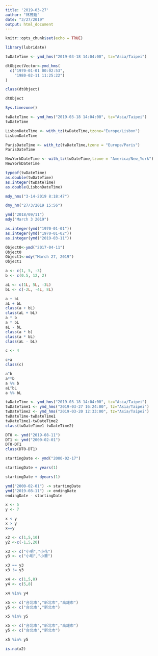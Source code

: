 ```yaml
---
title: '2019-03-27'
author: "林茂廷"
date: "3/27/2019"
output: html_document
---
```


```r
knitr::opts_chunk$set(echo = TRUE)
```

```r
library(lubridate)
```

```r
twDateTime <- ymd_hms("2019-03-18 14:04:00", tz="Asia/Taipei")
```

```r
dtObjectVector<-ymd_hms(
  c("1970-01-01 00:02:53",
    "1980-02-11 11:25:22")
)
```

```r
class(dtObject)
```

```r
dtObject
```
```r
Sys.timezone()
```

```r
twDateTime <- ymd_hms("2019-03-18 14:04:00", tz="Asia/Taipei")
twDateTime
```

```r
LisbonDateTime <- with_tz(twDateTime,tzone="Europe/Lisbon")
LisbonDateTime
```
```r
ParisDateTime <- with_tz(twDateTime,tzone = "Europe/Paris")
ParisDateTime
```
```r
NewYorkDateTime <- with_tz(twDateTime,tzone = "America/New_York")
NewYorkDateTime
```

```r
typeof(twDateTime)
as.double(twDateTime)
as.integer(twDateTime)
as.double(LisbonDateTime)
```

```r
mdy_hms("3-14-2019 8:18:47")
```

```r
dmy_hm("27/3/2019 15:56")
```

```r
ymd("2018/09/11")
mdy("March 3 2019")
```

```r
as.integer(ymd("1970-01-01")) 
as.integer(ymd("1970-01-02")) 
as.integer(ymd("2019-03-11")) 
```

```r
Object0<-ymd("2017-04-11")
Object0 
Object1<-mdy("March 27, 2019")
Object1
```

```r
a <- c(1, 5, -3)
b <- c(0.5, 12, 2)
```

```r
aL <- c(1L, 5L, -3L)
bL <- c(-2L, -4L, 8L)
```

```r
a + bL
aL + bL
class(a + bL)
class(aL + bL)
a * b
a * bL
aL - bL
class(a * b)
class(a * bL)
class(aL - bL)
```

```r
c <- 4

c+a
class(c)
```
```r
a^b
a**b
a %% b
aL^bL
a %% bL
```

```r
twDateTime <- ymd_hms("2019-03-18 14:04:00", tz="Asia/Taipei")
twDateTime1 <- ymd_hms("2019-03-27 16:24:00", tz="Asia/Taipei")
twDateTime2 <- ymd_hms("2019-03-20 12:33:00", tz="Asia/Taipei")
twDateTime-twDateTime1
twDateTime1-twDateTime2
class(twDateTime1-twDateTime2)
```

```r
DT0 <- ymd("2019-08-11")
DT1 <- ymd("2000-02-01")
DT0-DT1
class(DT0-DT1)
```
```r
startingDate <- ymd("2000-02-17")
```

```r
startingDate + years(1)
```

```r
startingDate + dyears(1)
```

```r
ymd("2000-02-01") -> startingDate
ymd("2019-08-11") -> endingDate
endingDate - startingDate
```

```r
x <- 5
y <- 7
```

```r
x < y
x > y
x==y
```

```r
x2 <- c(1,5,10)
y2 <-c(-1,5,20)
```

```r
x3 <- c("小明","小花")
y3 <- c("小明","小華")
```

```r
x3 == y3
x3 != y3
```

```r
x4 <- c(1,5,8)
y4 <- c(5,8)

x4 %in% y4
```

```r
x5 <- c("台北市","新北市","高雄市")
y5 <- c("台北市","新北市")

x5 %in% y5
```

```r
x5 <- c("台北市","新北市","高雄市")
y5 <- c("台北市","新北市")

x5 %in% y5
```

```r
is.na(x2)
```

